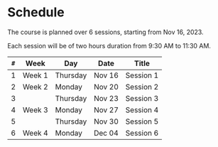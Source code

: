 # Schedule

The course is planned over 6 sessions, starting from Nov 16, 2023.

Each session will be of two hours duration from 9:30 AM to 11:30 AM.

`#` | Week | Day | Date | Title
---|---|---|---|---
1 | Week 1 | Thursday | Nov 16 | Session 1
2 | Week 2| Monday | Nov 20 | Session 2
3 | | Thursday | Nov 23 | Session 3
4 | Week 3 | Monday | Nov 27 | Session 4
5 | | Thursday | Nov 30 | Session 5
6 | Week 4 | Monday | Dec 04 | Session 6

